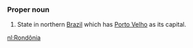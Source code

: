 ===Proper noun===
#State in northern [[Brazil]] which has [[Porto Velho]] as its capital.

[[nl:Rondônia]]